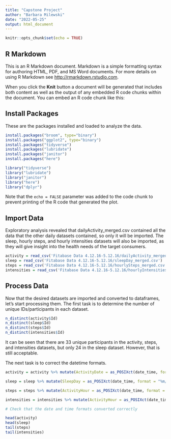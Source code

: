 ```yaml
---
title: "Capstone Project"
author: "Barbara Milewski"
date: "2022-05-25"
output: html_document
---
```


```r
knitr::opts_chunk$set(echo = TRUE)
```

## R Markdown

This is an R Markdown document. Markdown is a simple formatting syntax for authoring HTML, PDF, and MS Word documents. For more details on using R Markdown see <http://rmarkdown.rstudio.com>.

When you click the **Knit** button a document will be generated that includes both content as well as the output of any embedded R code chunks within the document. You can embed an R code chunk like this:

## Install Packages

These are the packages installed and loaded to analyze the data.

```r
install.packages("broom", type="binary")
install.packages("ggplot2", type="binary")
install.packages("tidyverse")
install.packages("lubridate")
install.packages("janitor")
install.packages("here")
```

```r
library("tidyverse")
library("lubridate")
library("janitor")
library("here")
library("dplyr")
```

Note that the `echo = FALSE` parameter was added to the code chunk to prevent printing of the R code that generated the plot.

## Import Data

Exploratory analysis revealed that dailyActivity_merged.csv contained all the data that the other daily datasets contained, so only it will be imported. The sleep, hourly steps, and hourly intensities datasets will also be imported, as they will give insight into the health needs of the target consumers.

```r
activity = read_csv('Fitabase Data 4.12.16-5.12.16/dailyActivity_merged.csv')
sleep = read_csv('Fitabase Data 4.12.16-5.12.16/sleepDay_merged.csv')
steps = read_csv('Fitabase Data 4.12.16-5.12.16/hourlySteps_merged.csv')
intensities = read_csv('Fitabase Data 4.12.16-5.12.16/hourlyIntensities_merged.csv')
```

## Process Data

Now that the desired datasets are imported and converted to dataframes, let's start processing them. The first task is to determine the number of unique IDs/participants in each dataset.

```r
n_distinct(activity$Id)
n_distinct(sleep$Id)
n_distinct(steps$Id)
n_distinct(intensities$Id)
```

It can be seen that there are 33 unique participants in the activity, steps, and intensities datasets, but only 24 in the sleep dataset. However, that is still acceptable.

The next task is to correct the datetime formats.

```r
activity = activity %>% mutate(ActivityDate = as_POSIXct(date_time, format = "%m/%d/%Y"))

sleep = sleep %>% mutate(SleepDay = as_POSIXct(date_time, format = "%m/%d/%Y"))

steps = steps %>% mutate(ActivityHour = as_POSIXct(date_time, format = "%m/%d/%Y %I:%M:%S %p", tz = Sys.timezone()))

intensities = intensities %>% mutate(ActivityHour = as_POSIXct(date_time, format = "%m/%d/%Y %I:%M:%S %p", tz = Sys.timezone()))

# Check that the date and time formats converted correctly

head(activity)
head(sleep)
tail(steps)
tail(intensities)
```

